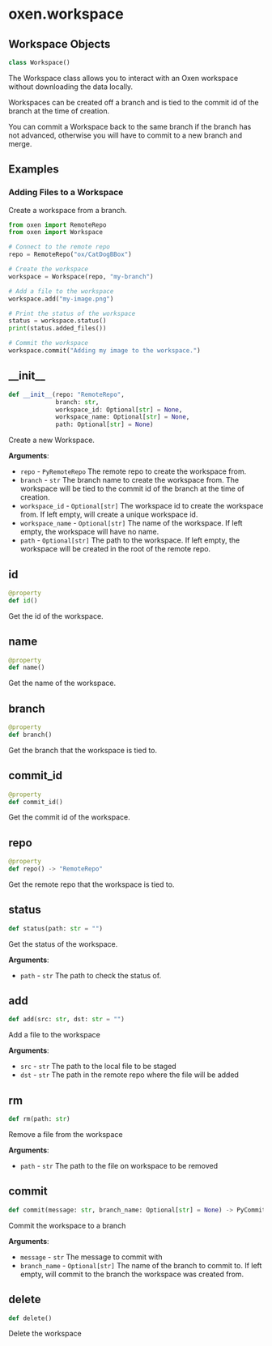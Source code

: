 <a id="oxen.workspace"></a>

# oxen.workspace

<a id="oxen.workspace.Workspace"></a>

## Workspace Objects

```python
class Workspace()
```

The Workspace class allows you to interact with an Oxen workspace
without downloading the data locally.

Workspaces can be created off a branch and is tied to the commit id of the branch
at the time of creation.

You can commit a Workspace back to the same branch if the branch has not
advanced, otherwise you will have to commit to a new branch and merge.

## Examples

### Adding Files to a Workspace

Create a workspace from a branch.

```python
from oxen import RemoteRepo
from oxen import Workspace

# Connect to the remote repo
repo = RemoteRepo("ox/CatDogBBox")

# Create the workspace
workspace = Workspace(repo, "my-branch")

# Add a file to the workspace
workspace.add("my-image.png")

# Print the status of the workspace
status = workspace.status()
print(status.added_files())

# Commit the workspace
workspace.commit("Adding my image to the workspace.")
```

<a id="oxen.workspace.Workspace.__init__"></a>

## \_\_init\_\_

```python
def __init__(repo: "RemoteRepo",
             branch: str,
             workspace_id: Optional[str] = None,
             workspace_name: Optional[str] = None,
             path: Optional[str] = None)
```

Create a new Workspace.

**Arguments**:

- `repo` - `PyRemoteRepo`
  The remote repo to create the workspace from.
- `branch` - `str`
  The branch name to create the workspace from. The workspace
  will be tied to the commit id of the branch at the time of creation.
- `workspace_id` - `Optional[str]`
  The workspace id to create the workspace from.
  If left empty, will create a unique workspace id.
- `workspace_name` - `Optional[str]`
  The name of the workspace. If left empty, the workspace will have no name.
- `path` - `Optional[str]`
  The path to the workspace. If left empty, the workspace will be created in the root of the remote repo.

<a id="oxen.workspace.Workspace.id"></a>

## id

```python
@property
def id()
```

Get the id of the workspace.

<a id="oxen.workspace.Workspace.name"></a>

## name

```python
@property
def name()
```

Get the name of the workspace.

<a id="oxen.workspace.Workspace.branch"></a>

## branch

```python
@property
def branch()
```

Get the branch that the workspace is tied to.

<a id="oxen.workspace.Workspace.commit_id"></a>

## commit\_id

```python
@property
def commit_id()
```

Get the commit id of the workspace.

<a id="oxen.workspace.Workspace.repo"></a>

## repo

```python
@property
def repo() -> "RemoteRepo"
```

Get the remote repo that the workspace is tied to.

<a id="oxen.workspace.Workspace.status"></a>

## status

```python
def status(path: str = "")
```

Get the status of the workspace.

**Arguments**:

- `path` - `str`
  The path to check the status of.

<a id="oxen.workspace.Workspace.add"></a>

## add

```python
def add(src: str, dst: str = "")
```

Add a file to the workspace

**Arguments**:

- `src` - `str`
  The path to the local file to be staged
- `dst` - `str`
  The path in the remote repo where the file will be added

<a id="oxen.workspace.Workspace.rm"></a>

## rm

```python
def rm(path: str)
```

Remove a file from the workspace

**Arguments**:

- `path` - `str`
  The path to the file on workspace to be removed

<a id="oxen.workspace.Workspace.commit"></a>

## commit

```python
def commit(message: str, branch_name: Optional[str] = None) -> PyCommit
```

Commit the workspace to a branch

**Arguments**:

- `message` - `str`
  The message to commit with
- `branch_name` - `Optional[str]`
  The name of the branch to commit to. If left empty, will commit to the branch
  the workspace was created from.

<a id="oxen.workspace.Workspace.delete"></a>

## delete

```python
def delete()
```

Delete the workspace

